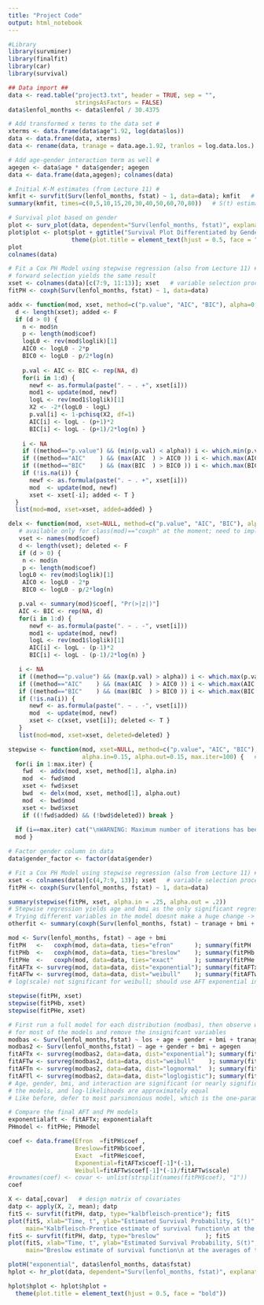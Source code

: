 ```yaml
---
title: "Project Code"
output: html_notebook
---
```


```r
#Library
library(survminer) 
library(finalfit)
library(car)
library(survival)
```

```r
## Data import ##
data <- read.table("project3.txt", header = TRUE, sep = "", 
                   stringsAsFactors = FALSE)
data$lenfol_months <- data$lenfol / 30.4375

# Add transformed x terms to the data set #
xterms <- data.frame(data$age^1.92, log(data$los))
data <- data.frame(data, xterms)
data <- rename(data, tranage = data.age.1.92, tranlos = log.data.los.)

# Add age-gender interaction term as well #
agegen <- data$age * data$gender; agegen
data <- data.frame(data,agegen); colnames(data)
```


```r
# Initial K-M estimates (from Lecture 11) #
kmfit <- survfit(Surv(lenfol_months, fstat) ~ 1, data=data); kmfit   # no regression yet, just KM estimate of S(t)
summary(kmfit, times=c(0,5,10,15,20,30,40,50,60,70,80))   # S(t) estimated at different time points of interest

# Survival plot based on gender
plot <- surv_plot(data, dependent="Surv(lenfol_months, fstat)", explanatory="gender", pval=T)
plot$plot <- plot$plot + ggtitle("Survival Plot Differentiated by Gender") +
                  theme(plot.title = element_text(hjust = 0.5, face = "bold"))
plot
colnames(data)
```

```r
# Fit a Cox PH Model using stepwise regression (also from Lecture 11) #
# forward selection yields the same result
xset <- colnames(data)[c(7:9, 11:13)]; xset   # variable selection procedures
fitPH <- coxph(Surv(lenfol_months, fstat) ~ 1, data=data)
```

```r
addx <- function(mod, xset, method=c("p.value", "AIC", "BIC"), alpha=0.15) {
  d <- length(xset); added <- F
  if (d > 0) {
    n <- mod$n
    p <- length(mod$coef)
    logL0 <- rev(mod$loglik)[1]
    AIC0 <- logL0 - 2*p
    BIC0 <- logL0 - p/2*log(n)
    
    p.val <- AIC <- BIC <- rep(NA, d)
    for(i in 1:d) {
      newf <- as.formula(paste(". ~ . +", xset[i]))
      mod1 <- update(mod, newf)
      logL <- rev(mod1$loglik)[1]
      X2 <- -2*(logL0 - logL)
      p.val[i] <- 1-pchisq(X2, df=1)
      AIC[i] <- logL - (p+1)*2
      BIC[i] <- logL - (p+1)/2*log(n) }
    
    i <- NA
    if ((method=="p.value") && (min(p.val) < alpha)) i <- which.min(p.val)
    if ((method=="AIC"    ) && (max(AIC  ) > AIC0 )) i <- which.max(AIC  )
    if ((method=="BIC"    ) && (max(BIC  ) > BIC0 )) i <- which.max(BIC  )
    if (!is.na(i)) {
      newf <- as.formula(paste(". ~ . +", xset[i]))
      mod  <- update(mod, newf)
      xset <- xset[-i]; added <- T }
  }
  list(mod=mod, xset=xset, added=added) }

delx <- function(mod, xset=NULL, method=c("p.value", "AIC", "BIC"), alpha=0.15) {
   # available only for class(mod)=="coxph" at the moment; need to implement for "survreg", "lm"
   vset <- names(mod$coef)
   d <- length(vset); deleted <- F
   if (d > 0) {
    n <- mod$n
    p <- length(mod$coef)
   logL0 <- rev(mod$loglik)[1]
    AIC0 <- logL0 - 2*p
    BIC0 <- logL0 - p/2*log(n)

   p.val <- summary(mod)$coef[, "Pr(>|z|)"]
   AIC <- BIC <- rep(NA, d)
   for(i in 1:d) {
      newf <- as.formula(paste(". ~ . -", vset[i]))
      mod1 <- update(mod, newf)
      logL <- rev(mod1$loglik)[1]
      AIC[i] <- logL - (p-1)*2
      BIC[i] <- logL - (p-1)/2*log(n) }

   i <- NA
   if ((method=="p.value") && (max(p.val) > alpha)) i <- which.max(p.val)
   if ((method=="AIC"    ) && (max(AIC  ) > AIC0 )) i <- which.max(AIC  )
   if ((method=="BIC"    ) && (max(BIC  ) > BIC0 )) i <- which.max(BIC  )
   if (!is.na(i)) {
      newf <- as.formula(paste(". ~ . -", vset[i]))
      mod  <- update(mod, newf)
      xset <- c(xset, vset[i]); deleted <- T }
   }
   list(mod=mod, xset=xset, deleted=deleted) }

stepwise <- function(mod, xset=NULL, method=c("p.value", "AIC", "BIC"), 
                     alpha.in=0.15, alpha.out=0.15, max.iter=100) {   # stepwise selection procedure
  for(i in 1:max.iter) { 
    fwd  <- addx(mod, xset, method[1], alpha.in)
    mod  <- fwd$mod
    xset <- fwd$xset
    bwd  <- delx(mod, xset, method[1], alpha.out)
    mod  <- bwd$mod
    xset <- bwd$xset
    if ((!fwd$added) && (!bwd$deleted)) break }
  
  if (i==max.iter) cat("\nWARNING: Maximum number of iterations has been reached. \n")
  mod }
```

```r
# Factor gender column in data
data$gender_factor <- factor(data$gender)

# Fit a Cox PH Model using stepwise regression (also from Lecture 11) #
xset <- colnames(data)[c(4,7:9, 13)]; xset   # variable selection procedures
fitPH <- coxph(Surv(lenfol_months, fstat) ~ 1, data=data)

summary(stepwise(fitPH, xset, alpha.in = .25, alpha.out = .2))
# Stepwise regression yields age and bmi as the only significant regressors
# Trying different variables in the model doesnt make a huge change -> defer to more parsimonious model
otherfit <- summary(coxph(Surv(lenfol_months, fstat) ~ tranage + bmi + tranlos + gender_factor, data=data)) ; otherfit
```

```r
mod <- Surv(lenfol_months, fstat) ~ age + bmi
fitPH   <-   coxph(mod, data=data, ties="efron"      ); summary(fitPH  )   # default for ties
fitPHb  <-   coxph(mod, data=data, ties="breslow"    ); summary(fitPHb ) 
fitPHe  <-   coxph(mod, data=data, ties="exact"      ); summary(fitPHe ) 
fitAFTx <- survreg(mod, data=data, dist="exponential"); summary(fitAFTx) 
fitAFTw <- survreg(mod, data=data, dist="weibull"    ); summary(fitAFTw) 
# log(scale) not significant for weibull; should use AFT exponential instead
```

```r
stepwise(fitPH, xset)
stepwise(fitPHb, xset)
stepwise(fitPHe, xset)
```


```r
# First run a full model for each distribution (modbas), then observe which appear significant 
# for most of the models and remove the insignifcant variables
modbas <- Surv(lenfol_months,fstat) ~ los + age + gender + bmi + tranage + tranlos + agegen
modbas2 <- Surv(lenfol_months,fstat) ~ age + gender + bmi + agegen
fitAFTx <- survreg(modbas2, data=data, dist="exponential"); summary(fitAFTx)   
fitAFTw <- survreg(modbas2, data=data, dist="weibull"    ); summary(fitAFTw) 
fitAFTn <- survreg(modbas2, data=data, dist="lognormal"  ); summary(fitAFTn)  
fitAFTl <- survreg(modbas2, data=data, dist="loglogistic"); summary(fitAFTl)
# Age, gender, bmi, and interaction are significant (or nearly significant at 95% level) for all
# the models, and log-likelihoods are approximately equal
# Like before, defer to most parsimonious model, which is the one-parameter exponential

# Compare the final AFT and PH models
exponentialaft <- fitAFTx; exponentialaft
PHmodel <- fitPHe; PHmodel

```


```r
coef <- data.frame(Efron  =fitPH$coef ,
                   Breslow=fitPHb$coef,
                   Exact  =fitPHe$coef,
                   Exponential=fitAFTx$coef[-1]*(-1),
                   Weibull=fitAFTw$coef[-1]*(-1)/fitAFTw$scale)
#rownames(coef) <- covar <- unlist(strsplit(names(fitPH$coef), "1"))
coef
```

```r
X <- data[,covar]   # design matrix of covariates
datp <- apply(X, 2, mean); datp
fitS <- survfit(fitPH, datp, type="kalbfleisch-prentice"); fitS
plot(fitS, xlab="Time, t", ylab="Estimated Survival Probability, S(t)", 
     main="Kalbfleisch-Prentice estimate of survival function\n at the averages of the covariates with 95% confidence bands")
fitS <- survfit(fitPH, datp, type="breslow"             ); fitS
plot(fitS, xlab="Time, t", ylab="Estimated Survival Probability, S(t)", 
     main="Breslow estimate of survival function\n at the averages of the covariates with 95% confidence bands")
```

```r
plotH("exponential", data$lenfol_months, data$fstat)
hplot <- hr_plot(data, dependent="Surv(lenfol_months, fstat)", explanatory=c("age", "bmi"), dependent_label = "Hazard Ratios from Cox PH Model", suffix = NULL, column_space = c(-0.5, -.7, 0.5), title_text_size = 20, table_text_size = 5, breaks = c(.85,.9,.95,1))

hplot$hplot <- hplot$hplot + 
  theme(plot.title = element_text(hjust = 0.5, face = "bold"))


```




